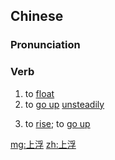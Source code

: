 ==Chinese==
{{zh-forms}}

===Pronunciation===
{{zh-pron
|m=shàngfú
|c=soeng6 fau4
|cat=v
}}

===Verb===
{{zh-verb}}

# to [[float]]
# to [[go up]] [[unsteadily]]
# {{lb|zh|Mainland|of prices}} to [[rise]]; to [[go up]]

[[mg:上浮]]
[[zh:上浮]]